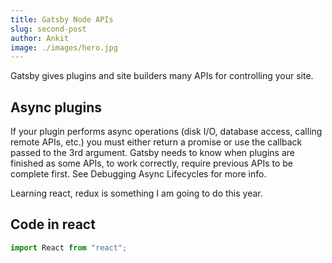 ```yaml
---
title: Gatsby Node APIs
slug: second-post
author: Ankit
image: ./images/hero.jpg
---
```


Gatsby gives plugins and site builders many APIs for controlling your site.

## Async plugins

If your plugin performs async operations (disk I/O, database access, calling remote APIs, etc.) you must either return a promise or use the callback passed to the 3rd argument. Gatsby needs to know when plugins are finished as some APIs, to work correctly, require previous APIs to be complete first. See Debugging Async Lifecycles for more info.

Learning react, redux is something I am going to do this year.

## Code in react

```js
import React from "react";
```
